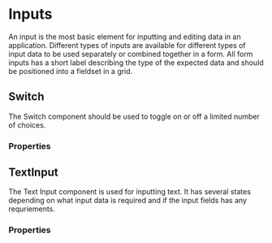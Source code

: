 
<Meta title="Docs/Inputs" component={TextInput} />

# Inputs

An input is the most basic element for inputting and editing data in an application. Different types of inputs are available for different types of input data to be used separately or combined together in a form. All form inputs has a short label describing the type of the expected data and should be positioned into a fieldset in a grid.

## Switch

The Switch component should be used to toggle on or off a limited number of choices.

<Canvas>
  <Switch />
  <Switch label="Label:" />
  <Switch label="Right label" labelPosition="right" />
  <Switch label="Top label" labelPosition="top" />
  <Switch label="Bottom label" labelPosition="bottom" />
</Canvas>

### Properties

<ArgsTable of={Switch} />

## TextInput

The Text Input component is used for inputting text. It has several states depending on what input data is required and if the input fields has any requriements.

<Canvas>
  <TextInput placeholder="Username" type="text" />
  <TextInput placeholder="Password" type="password" />
  <TextInput
    placeholder="Field with criteria"
    criteria={[
      {
        criteria: 'Longer than 6 characters',
        fulfilled: false,
        condition: { type: 'length', rule: 6 }
      },
      {
        criteria: 'Contains at least 1 lowercase letter',
        fulfilled: true,
        condition: { type: 'regex', rule: new RegExp('^(?=.*?[a-z]).{1,}$') }
      },
      {
        criteria: 'Contains at least 1 uppercase letter',
        fulfilled: true,
        condition: { type: 'regex', rule: new RegExp('^(?=.*?[A-Z]).{1,}$') }
      },
      {
        criteria: 'Contains at least 1 number',
        fulfilled: true,
        condition: { type: 'regex', rule: new RegExp('^(?=.*?[0-9]).{1,}$') }
      },
      {
        criteria: 'Contains at least 1 of %, &, /, ! or ?',
        fulfilled: true,
        condition: { type: 'regex', rule: new RegExp('^(?=.*?[!%&/?]).{1,}$') }
      }
    ]}
  />
</Canvas>

### Properties

<ArgsTable of={TextInput} />
